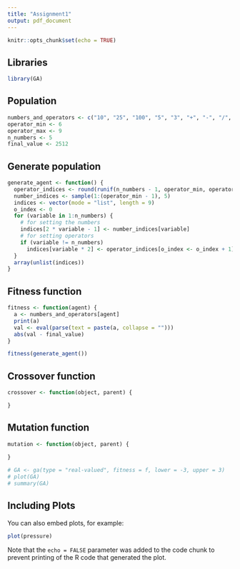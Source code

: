 ---
title: "Assignment1"
output: pdf_document
---

```{r setup, include=FALSE}
knitr::opts_chunk$set(echo = TRUE)
```
## Libraries
```{r}
library(GA)
```

## Population
```{r}
numbers_and_operators <- c("10", "25", "100", "5", "3", "+", "-", "/", "*")
operator_min <- 6
operator_max <- 9
n_numbers <- 5
final_value <- 2512
```

## Generate population
```{r}
generate_agent <- function() {
  operator_indices <- round(runif(n_numbers - 1, operator_min, operator_max))
  number_indices <- sample(1:(operator_min - 1), 5)
  indices <- vector(mode = "list", length = 9)
  o_index <- 0
  for (variable in 1:n_numbers) {
    # for setting the numbers
    indices[2 * variable - 1] <- number_indices[variable]
    # for setting operators
    if (variable != n_numbers)
      indices[variable * 2] <- operator_indices[o_index <- o_index + 1]
  }
  array(unlist(indices))
}
```

## Fitness function
```{r}
fitness <- function(agent) {
  a <- numbers_and_operators[agent]
  print(a)
  val <- eval(parse(text = paste(a, collapse = "")))
  abs(val - final_value)
}

fitness(generate_agent())
```

## Crossover function
```{r}
crossover <- function(object, parent) {

}
```

## Mutation function
```{r}
mutation <- function(object, parent) {
  
}
```
```{r}
# GA <- ga(type = "real-valued", fitness = f, lower = -3, upper = 3)
# plot(GA)
# summary(GA)
```
## Including Plots

You can also embed plots, for example:

```{r pressure, echo=FALSE}
plot(pressure)
```

Note that the `echo = FALSE` parameter was added to the code chunk to prevent printing of the R code that generated the plot.
